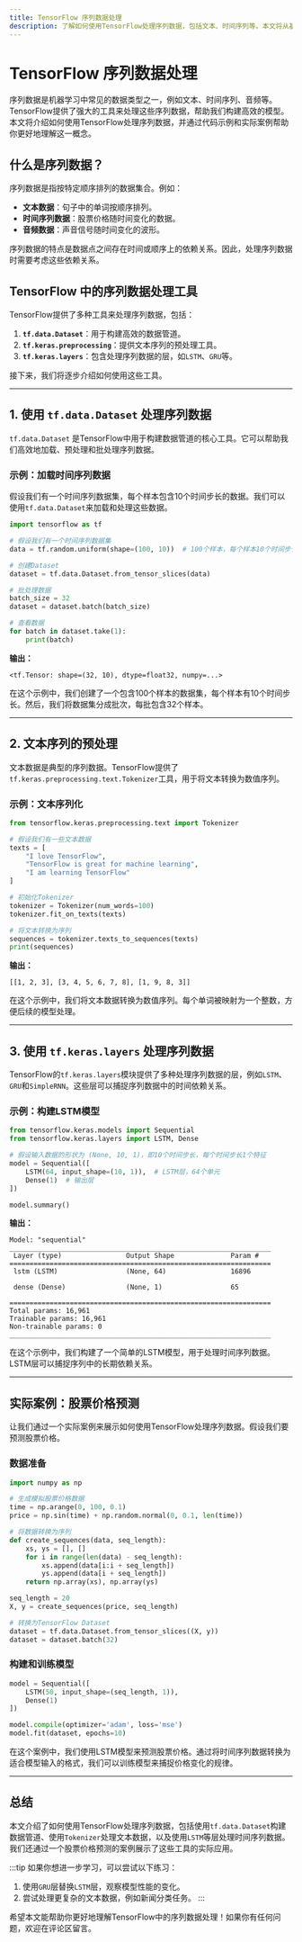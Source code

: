 ```yaml
---
title: TensorFlow 序列数据处理
description: 了解如何使用TensorFlow处理序列数据，包括文本、时间序列等。本文将从基础概念讲起，逐步深入，并提供代码示例和实际案例。
---
```


# TensorFlow 序列数据处理

序列数据是机器学习中常见的数据类型之一，例如文本、时间序列、音频等。TensorFlow提供了强大的工具来处理这些序列数据，帮助我们构建高效的模型。本文将介绍如何使用TensorFlow处理序列数据，并通过代码示例和实际案例帮助你更好地理解这一概念。

## 什么是序列数据？

序列数据是指按特定顺序排列的数据集合。例如：

- **文本数据**：句子中的单词按顺序排列。
- **时间序列数据**：股票价格随时间变化的数据。
- **音频数据**：声音信号随时间变化的波形。

序列数据的特点是数据点之间存在时间或顺序上的依赖关系。因此，处理序列数据时需要考虑这些依赖关系。

## TensorFlow 中的序列数据处理工具

TensorFlow提供了多种工具来处理序列数据，包括：

1. **`tf.data.Dataset`**：用于构建高效的数据管道。
2. **`tf.keras.preprocessing`**：提供文本序列的预处理工具。
3. **`tf.keras.layers`**：包含处理序列数据的层，如`LSTM`、`GRU`等。

接下来，我们将逐步介绍如何使用这些工具。

---

## 1. 使用 `tf.data.Dataset` 处理序列数据

`tf.data.Dataset` 是TensorFlow中用于构建数据管道的核心工具。它可以帮助我们高效地加载、预处理和批处理序列数据。

### 示例：加载时间序列数据

假设我们有一个时间序列数据集，每个样本包含10个时间步长的数据。我们可以使用`tf.data.Dataset`来加载和处理这些数据。

```python
import tensorflow as tf

# 假设我们有一个时间序列数据集
data = tf.random.uniform(shape=(100, 10))  # 100个样本，每个样本10个时间步长

# 创建Dataset
dataset = tf.data.Dataset.from_tensor_slices(data)

# 批处理数据
batch_size = 32
dataset = dataset.batch(batch_size)

# 查看数据
for batch in dataset.take(1):
    print(batch)
```

**输出：**
```
<tf.Tensor: shape=(32, 10), dtype=float32, numpy=...>
```

在这个示例中，我们创建了一个包含100个样本的数据集，每个样本有10个时间步长。然后，我们将数据集分成批次，每批包含32个样本。

---

## 2. 文本序列的预处理

文本数据是典型的序列数据。TensorFlow提供了`tf.keras.preprocessing.text.Tokenizer`工具，用于将文本转换为数值序列。

### 示例：文本序列化

```python
from tensorflow.keras.preprocessing.text import Tokenizer

# 假设我们有一些文本数据
texts = [
    "I love TensorFlow",
    "TensorFlow is great for machine learning",
    "I am learning TensorFlow"
]

# 初始化Tokenizer
tokenizer = Tokenizer(num_words=100)
tokenizer.fit_on_texts(texts)

# 将文本转换为序列
sequences = tokenizer.texts_to_sequences(texts)
print(sequences)
```

**输出：**
```
[[1, 2, 3], [3, 4, 5, 6, 7, 8], [1, 9, 8, 3]]
```

在这个示例中，我们将文本数据转换为数值序列。每个单词被映射为一个整数，方便后续的模型处理。

---

## 3. 使用 `tf.keras.layers` 处理序列数据

TensorFlow的`tf.keras.layers`模块提供了多种处理序列数据的层，例如`LSTM`、`GRU`和`SimpleRNN`。这些层可以捕捉序列数据中的时间依赖关系。

### 示例：构建LSTM模型

```python
from tensorflow.keras.models import Sequential
from tensorflow.keras.layers import LSTM, Dense

# 假设输入数据的形状为 (None, 10, 1)，即10个时间步长，每个时间步长1个特征
model = Sequential([
    LSTM(64, input_shape=(10, 1)),  # LSTM层，64个单元
    Dense(1)  # 输出层
])

model.summary()
```

**输出：**
```
Model: "sequential"
_________________________________________________________________
 Layer (type)                Output Shape              Param #   
=================================================================
 lstm (LSTM)                 (None, 64)                16896     
                                                                 
 dense (Dense)               (None, 1)                 65        
                                                                 
=================================================================
Total params: 16,961
Trainable params: 16,961
Non-trainable params: 0
_________________________________________________________________
```

在这个示例中，我们构建了一个简单的LSTM模型，用于处理时间序列数据。LSTM层可以捕捉序列中的长期依赖关系。

---

## 实际案例：股票价格预测

让我们通过一个实际案例来展示如何使用TensorFlow处理序列数据。假设我们要预测股票价格。

### 数据准备

```python
import numpy as np

# 生成模拟股票价格数据
time = np.arange(0, 100, 0.1)
price = np.sin(time) + np.random.normal(0, 0.1, len(time))

# 将数据转换为序列
def create_sequences(data, seq_length):
    xs, ys = [], []
    for i in range(len(data) - seq_length):
        xs.append(data[i:i + seq_length])
        ys.append(data[i + seq_length])
    return np.array(xs), np.array(ys)

seq_length = 20
X, y = create_sequences(price, seq_length)

# 转换为TensorFlow Dataset
dataset = tf.data.Dataset.from_tensor_slices((X, y))
dataset = dataset.batch(32)
```

### 构建和训练模型

```python
model = Sequential([
    LSTM(50, input_shape=(seq_length, 1)),
    Dense(1)
])

model.compile(optimizer='adam', loss='mse')
model.fit(dataset, epochs=10)
```

在这个案例中，我们使用LSTM模型来预测股票价格。通过将时间序列数据转换为适合模型输入的格式，我们可以训练模型来捕捉价格变化的规律。

---

## 总结

本文介绍了如何使用TensorFlow处理序列数据，包括使用`tf.data.Dataset`构建数据管道、使用`Tokenizer`处理文本数据，以及使用`LSTM`等层处理时间序列数据。我们还通过一个股票价格预测的案例展示了这些工具的实际应用。

:::tip
如果你想进一步学习，可以尝试以下练习：
1. 使用`GRU`层替换`LSTM`层，观察模型性能的变化。
2. 尝试处理更复杂的文本数据，例如新闻分类任务。
:::

希望本文能帮助你更好地理解TensorFlow中的序列数据处理！如果你有任何问题，欢迎在评论区留言。